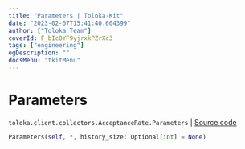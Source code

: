 ```yaml
---
title: "Parameters | Toloka-Kit"
date: "2023-02-07T15:41:40.604399"
author: ["Toloka Team"]
coverId: F_bIcOYF9yjrxkPZrXc3
tags: ["engineering"]
ogDescription: ""
docsMenu: "tkitMenu"
---
```


# Parameters
`toloka.client.collectors.AcceptanceRate.Parameters` | [Source code](https://github.com/Toloka/toloka-kit/blob/v1.1.3/src/client/collectors.py#L126)

```python
Parameters(self, *, history_size: Optional[int] = None)
```